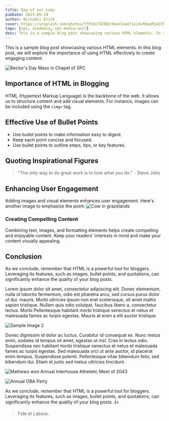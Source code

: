 ```yaml
---
title: Day of our Lady
pubDate: 2023-05-19
author: Birnadin Erick
cover: https://unsplash.com/photos/ffP2kCfA7DQ/download?ixid=M3wxMjA3fDB8MXx0b3BpY3x8RS0tX3BuSWlyRzR8fHx8fDJ8fDE3MDg3ODUxOTF8&force=true&w=1920
tags: [spc, academia, spc-media-unit]
desc: This is a sample blog post showcasing various HTML elements. In this blog post, we will explore the importance of using HTML effectively to create engaging content.
---
```



This is a sample blog post showcasing various HTML elements. In this blog post, we will explore the importance of using HTML effectively to create engaging content.

![Rector's Day Mass in Chapel of SPC](https://unsplash.com/photos/Ghzzv9kfHHk/download?ixid=M3wxMjA3fDB8MXx0b3BpY3x8eEh4WVRNSExnT2N8fHx8fDJ8fDE3MDg3ODI5ODN8&force=true&w=1920)

## Importance of HTML in Blogging

HTML (Hypertext Markup Language) is the backbone of the web. It allows us to structure content and add visual elements. For instance, images can be included using the `<img>` tag.

## Effective Use of Bullet Points

- Use bullet points to make information easy to digest.
- Keep each point concise and focused.
- Use bullet points to outline steps, tips, or key features.

## Quoting Inspirational Figures

> "The only way to do great work is to love what you do." - Steve Jobs

## Enhancing User Engagement

Adding images and visual elements enhances user engagement. Here's another image to emphasize the point:
![Cow in grazelands](https://unsplash.com/photos/ueycuQMkc5U/download?ixid=M3wxMjA3fDB8MXxhbGx8NDl8fHx8fHwyfHwxNjkyMzU4MjM2fA&force=true&w=640)

### Creating Compelling Content

Combining text, images, and formatting elements helps create compelling and enjoyable content. Keep your readers' interests in mind and make your content visually appealing.

## Conclusion

As we conclude, remember that HTML is a powerful tool for bloggers. Leveraging its features, such as images, bullet points, and quotations, can significantly enhance the quality of your blog posts.

Lorem ipsum dolor sit amet, consectetur adipiscing elit. Donec elementum, nulla id lobortis fermentum, odio est pharetra arcu, sed cursus purus dolor ut dui.
mauris. Morbi ultricies ipsum non erat scelerisque, sit amet mattis sapien tristique. Nullam quis odio volutpat, faucibus libero a, consectetur lectus. Morbi
Pellentesque habitant morbi tristique senectus et netus et malesuada fames ac turpis egestas. Mauris at enim a elit auctor tristique.

![Sample Image 2](https://unsplash.com/photos/ZRkDBM5ieVE/download?ixid=M3wxMjA3fDB8MXx0b3BpY3x8Ym84alFLVGFFMFl8fHx8fDJ8fDE2OTIwOTEyMzN8&force=true)

Donec dignissim id dolor ac luctus. Curabitur id consequat ex. Nunc metus enim, sodales id tempus sit amet, egestas ut nisl. Cras in lectus odio. Suspendisse nec
habitant morbi tristique senectus et netus et malesuada fames ac turpis egestas. Sed malesuada orci ut ante auctor, id placerat enim tempus. Suspendisse potenti.
Pellentesque vitae bibendum felis, sed bibendum dui. Etiam et justo sed metus ultricies tincidunt.

![Mathews won Annual Interhouse Atheletic Meet of 2043](https://unsplash.com/photos/IQgciTJYSo8/download?ixid=M3wxMjA3fDB8MXxzZWFyY2h8MTJ8fGNlbGVicmF0ZSUyMHJlZHxlbnwwfHx8fDE2OTIzNTUwNDl8MA&force=true&w=1920)

![Annual OBA Party](https://unsplash.com/photos/405bV4Lh5U4/download?ixid=M3wxMjA3fDB8MXx0b3BpY3x8aG1lbnZRaFVteE18fHx8fDJ8fDE2OTIzNTE4ODV8&force=true&w=1920)

As we conclude, remember that HTML is a powerful tool for bloggers. Leveraging its features, such as images, bullet points, and quotations, can significantly
enhance the quality of your blog posts. :+1:

> Fide et Labore.
